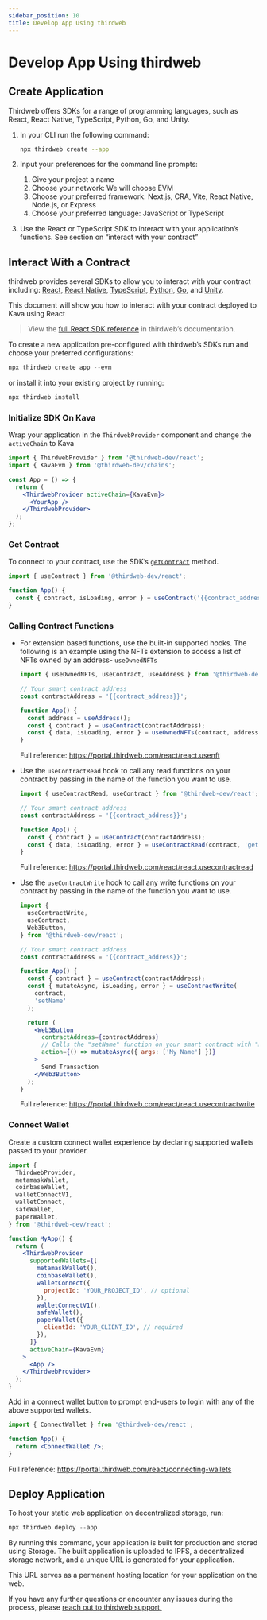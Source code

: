 ```yaml
---
sidebar_position: 10
title: Develop App Using thirdweb
---
```


# Develop App Using thirdweb

## Create Application

Thirdweb offers SDKs for a range of programming languages, such as React, React Native, TypeScript, Python, Go, and Unity.

1. In your CLI run the following command:

   ```bash
   npx thirdweb create --app
   ```

2. Input your preferences for the command line prompts:
   1. Give your project a name
   2. Choose your network: We will choose EVM
   3. Choose your preferred framework: Next.js, CRA, Vite, React Native, Node.js, or Express
   4. Choose your preferred language: JavaScript or TypeScript
3. Use the React or TypeScript SDK to interact with your application’s functions. See section on “interact with your contract”

## Interact With a Contract

thirdweb provides several SDKs to allow you to interact with your contract including: [React](https://portal.thirdweb.com/react), [React Native](https://portal.thirdweb.com/react-native), [TypeScript](https://portal.thirdweb.com/typescript), [Python](https://portal.thirdweb.com/python), [Go](https://portal.thirdweb.com/go), and [Unity](https://portal.thirdweb.com/unity).

This document will show you how to interact with your contract deployed to Kava using React

> View the [full React SDK reference](https://portal.thirdweb.com/react) in thirdweb’s documentation.

To create a new application pre-configured with thirdweb’s SDKs run and choose your preferred configurations:

```jsx
npx thirdweb create app --evm
```

or install it into your existing project by running:

```jsx
npx thirdweb install
```

### Initialize SDK On Kava

Wrap your application in the `ThirdwebProvider` component and change the `activeChain` to Kava

```jsx
import { ThirdwebProvider } from '@thirdweb-dev/react';
import { KavaEvm } from '@thirdweb-dev/chains';

const App = () => {
  return (
    <ThirdwebProvider activeChain={KavaEvm}>
      <YourApp />
    </ThirdwebProvider>
  );
};
```

### Get Contract

To connect to your contract, use the SDK’s [`getContract`](https://portal.thirdweb.com/typescript/sdk.thirdwebsdk.getcontract) method.

```jsx
import { useContract } from '@thirdweb-dev/react';

function App() {
  const { contract, isLoading, error } = useContract('{{contract_address}}');
}
```

### Calling Contract Functions

- For extension based functions, use the built-in supported hooks. The following is an example using the NFTs extension to access a list of NFTs owned by an address- `useOwnedNFTs`

  ```jsx
  import { useOwnedNFTs, useContract, useAddress } from '@thirdweb-dev/react';

  // Your smart contract address
  const contractAddress = '{{contract_address}}';

  function App() {
    const address = useAddress();
    const { contract } = useContract(contractAddress);
    const { data, isLoading, error } = useOwnedNFTs(contract, address);
  }
  ```

  Full reference: https://portal.thirdweb.com/react/react.usenft

- Use the `useContractRead` hook to call any read functions on your contract by passing in the name of the function you want to use.

  ```jsx
  import { useContractRead, useContract } from '@thirdweb-dev/react';

  // Your smart contract address
  const contractAddress = '{{contract_address}}';

  function App() {
    const { contract } = useContract(contractAddress);
    const { data, isLoading, error } = useContractRead(contract, 'getName');
  }
  ```

  Full reference: https://portal.thirdweb.com/react/react.usecontractread

- Use the `useContractWrite` hook to call any write functions on your contract by passing in the name of the function you want to use.

  ```jsx
  import {
    useContractWrite,
    useContract,
    Web3Button,
  } from '@thirdweb-dev/react';

  // Your smart contract address
  const contractAddress = '{{contract_address}}';

  function App() {
    const { contract } = useContract(contractAddress);
    const { mutateAsync, isLoading, error } = useContractWrite(
      contract,
      'setName'
    );

    return (
      <Web3Button
        contractAddress={contractAddress}
        // Calls the "setName" function on your smart contract with "My Name" as the first argument
        action={() => mutateAsync({ args: ['My Name'] })}
      >
        Send Transaction
      </Web3Button>
    );
  }
  ```

  Full reference: https://portal.thirdweb.com/react/react.usecontractwrite

### Connect Wallet

Create a custom connect wallet experience by declaring supported wallets passed to your provider.

```jsx
import {
  ThirdwebProvider,
  metamaskWallet,
  coinbaseWallet,
  walletConnectV1,
  walletConnect,
  safeWallet,
  paperWallet,
} from '@thirdweb-dev/react';

function MyApp() {
  return (
    <ThirdwebProvider
      supportedWallets={[
        metamaskWallet(),
        coinbaseWallet(),
        walletConnect({
          projectId: 'YOUR_PROJECT_ID', // optional
        }),
        walletConnectV1(),
        safeWallet(),
        paperWallet({
          clientId: 'YOUR_CLIENT_ID', // required
        }),
      ]}
      activeChain={KavaEvm}
    >
      <App />
    </ThirdwebProvider>
  );
}
```

Add in a connect wallet button to prompt end-users to login with any of the above supported wallets.

```jsx
import { ConnectWallet } from '@thirdweb-dev/react';

function App() {
  return <ConnectWallet />;
}
```

Full reference: https://portal.thirdweb.com/react/connecting-wallets

## Deploy Application

To host your static web application on decentralized storage, run:

```jsx
npx thirdweb deploy --app
```

By running this command, your application is built for production and stored using Storage. The built application is uploaded to IPFS, a decentralized storage network, and a unique URL is generated for your application.

This URL serves as a permanent hosting location for your application on the web.

If you have any further questions or encounter any issues during the process, please [reach out to thirdweb support.](https://support.thirdweb.com)
